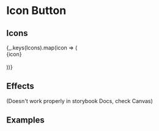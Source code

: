 
<Meta title="Components|Button/icon" component={IconButton} />

# Icon Button

<Props of={IconButton} />

## Icons

<Preview>
  <Story name="icons">
    {_.keys(Icons).map(icon => (
      <div>
        <span>{icon}</span>
        <br />
        <IconButton iconName={icon} colorSet="pureBlack" />
        <br />
      </div>
    ))}
  </Story>
</Preview>

## Effects

(Doesn't work properly in storybook Docs, check Canvas)

<Preview>
  <Story name="glow">
    <GlowIconButton iconName="clapIcon" colorSet="pureBlack" effect="glow" />
  </Story>
</Preview>

## Examples

<Preview>
  <IconButton iconName="logoIcon" colorSet="pureBlack" />
  <IconButton iconName="twIcon" colorSet="gray" />
  <IconButton iconName="moreIcon" colorSet="gray" />
  <IconButton iconName="moreHollowIcon" colorSet="pureBlack" />
  <IconButton iconName="clapIcon" colorSet="purple" effect="glow" />
</Preview>
